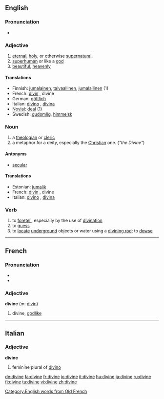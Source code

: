 ==English==

===Pronunciation===
*{{audio|en-us-divine.ogg|Audio (US)}}

===Adjective===
{{en-adj}}

# [[eternal]], [[holy]], or otherwise [[supernatural]].
# [[superhuman]] or like a [[god]]
# [[beautiful]], [[heavenly]]

====Translations====
*Finnish: [[jumalainen]], [[taivaallinen]], [[jumalallinen]] (1)
*French: [[divin]] {{m}}, divine {{f}}
*German: [[göttlich]]
*Italian: [[divino]] {{m}}, [[divina]] {{f}}
*[[Novial]]: [[deal]] (1)
*Swedish: [[gudomlig]], [[himmelsk]]

===Noun===
{{en-noun}}
# a [[theologian]] or [[cleric]]
# a metaphor for a deity, especially the [[Christian]] one. (''"the Divine"'')

====Antonyms====
*[[secular]]

==== Translations ====
*Estonian: [[jumalik]]
*French: [[divin]] {{m}}, divine {{f}}
*Italian: [[divino]] {{m}}, [[divina]] {{f}}

===Verb===
{{en-verb}}
# to [[foretell]], especially by the use of [[divination]]
# to [[guess]]
# to [[locate]] [[underground]] objects or water using a [[divining rod]]; to [[dowse]]
----

==French==

===Pronunciation===
*{{IPA|/di.vin/}}
*{{SAMPA|/di.vin/}}

===Adjective===
'''divine''' {{f}} (m: [[divin]])

# divine, [[godlike]]

----

==Italian==
===Adjective===
'''divine'''

# feminine plural of [[divino]]

[[Category:English words from Old French]]

[[de:divine]]
[[fa:divine]]
[[fr:divine]]
[[io:divine]]
[[it:divine]]
[[hu:divine]]
[[ja:divine]]
[[ru:divine]]
[[fi:divine]]
[[ta:divine]]
[[vi:divine]]
[[zh:divine]]